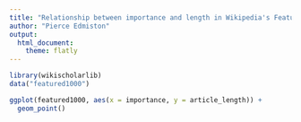 ```yaml
---
title: "Relationship between importance and length in Wikipedia's Featured Articles"
author: "Pierce Edmiston"
output:
  html_document:
    theme: flatly
---
```


```r
library(wikischolarlib)
data("featured1000")

ggplot(featured1000, aes(x = importance, y = article_length)) +
  geom_point()
```